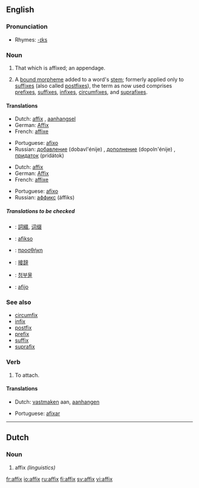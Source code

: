 {{wikipedia}}
{{see|Affix}}
==English==

===Pronunciation===
*Rhymes: [[Rhymes:English:-ɪks|-ɪks]]

===Noun===
{{en-noun|es}}
#That which is affixed; an appendage.
#{{linguistics}} A [[bound morpheme]] added to a word's [[stem]]; formerly applied only to [[suffix]]es (also called [[postfix]]es), the term as now used comprises [[prefix]]es, [[suffix]]es, [[infix]]es, [[circumfix]]es, and [[suprafix]]es.

====Translations====
{{top|that which is affixed}}
*Dutch: [[#Dutch|affix]] {{n}}, [[aanhangsel]] {{n}}
*German: [[Affix]] {{n}}
*French: [[affixe]] {{f}}
{{mid}}
*Portuguese: [[afixo]] {{m}}
*Russian: [[добавление]] (dobavl'énije) {{n}}, [[дополнение]] (dopoln'énije) {{n}}, [[придаток]] (pridátok) {{n}}
{{bottom}}

{{top|a bound morpheme added to a word's stem}}
*Dutch: [[#Dutch|affix]] {{n}}
*German: [[Affix]] {{n}}
*French: [[affixe]] {{f}}
{{mid}}
*Portuguese: [[afixo]] {{m}}
*Russian: [[аффикс]] (áffiks) {{m}} 
{{bottom}}

=====Translations to be checked=====
{{checktrans}}
{{top}}
*{{ttbc|Chinese}}: [[詞綴]], [[词缀]]
*{{ttbc|Esperanto}}: [[afikso]]
*{{ttbc|Greek}}: [[προσθήκη]] {{f}}
{{mid}}
*{{ttbc|Japanese}}: [[接辞]]
*{{ttbc|Korean}}: [[첨부물]]
*{{ttbc|Spanish}}: [[afijo]] {{m}}
{{bottom}}

===See also===
*[[circumfix]]
*[[infix]]
*[[postfix]]
*[[prefix]]
*[[suffix]]
*[[suprafix]]

===Verb===
{{en-verb|affix|es}}
# To attach.

====Translations====
{{top|to attach}}
*Dutch: [[vastmaken]] aan, [[aanhangen]]
{{mid}}
*Portuguese: [[afixar]]
{{bottom}}

----

==Dutch==
===Noun===
{{nl-noun|g=n}}

# affix ''(linguistics)''

[[fr:affix]]
[[io:affix]]
[[ru:affix]]
[[fi:affix]]
[[sv:affix]]
[[vi:affix]]